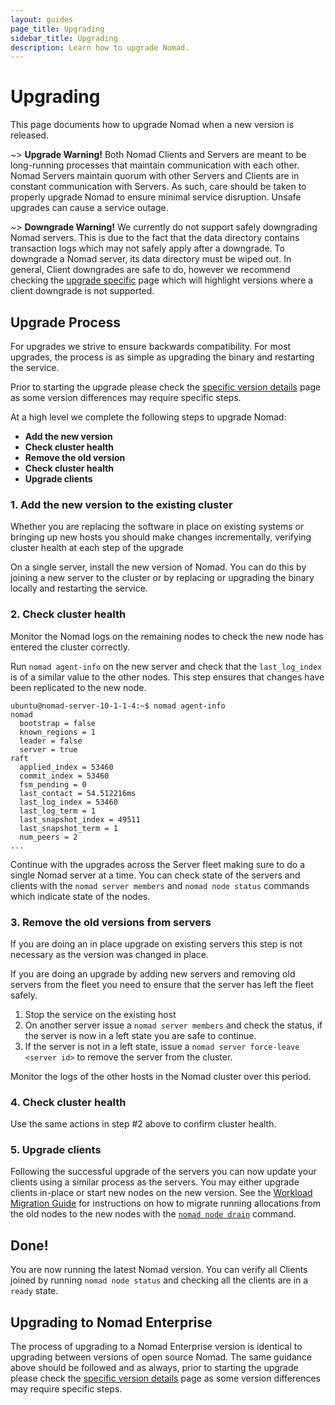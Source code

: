 ```yaml
---
layout: guides
page_title: Upgrading
sidebar_title: Upgrading
description: Learn how to upgrade Nomad.
---
```


# Upgrading

This page documents how to upgrade Nomad when a new version is released.

~> **Upgrade Warning!** Both Nomad Clients and Servers are meant to be
long-running processes that maintain communication with each other. Nomad
Servers maintain quorum with other Servers and Clients are in constant
communication with Servers. As such, care should be taken to properly
upgrade Nomad to ensure minimal service disruption. Unsafe upgrades can
cause a service outage.

~> **Downgrade Warning!** We currently do not support safely downgrading
Nomad servers. This is due to the fact that the data directory
contains transaction logs which may not safely apply after a downgrade. To downgrade
a Nomad server, its data directory must be wiped out. In general, Client downgrades are
safe to do, however we recommend checking the [upgrade specific](/guides/upgrade/upgrade-specific)
page which will highlight versions where a client downgrade is not supported.

## Upgrade Process

For upgrades we strive to ensure backwards compatibility. For most upgrades, the
process is as simple as upgrading the binary and restarting the service.

Prior to starting the upgrade please check the
[specific version details](/guides/upgrade/upgrade-specific) page as some
version differences may require specific steps.

At a high level we complete the following steps to upgrade Nomad:

- **Add the new version**
- **Check cluster health**
- **Remove the old version**
- **Check cluster health**
- **Upgrade clients**

### 1. Add the new version to the existing cluster

Whether you are replacing the software in place on existing systems or bringing
up new hosts you should make changes incrementally, verifying cluster health at
each step of the upgrade

On a single server, install the new version of Nomad. You can do this by
joining a new server to the cluster or by replacing or upgrading the binary
locally and restarting the service.

### 2. Check cluster health

Monitor the Nomad logs on the remaining nodes to check the new node has entered
the cluster correctly.

Run `nomad agent-info` on the new server and check that the `last_log_index` is
of a similar value to the other nodes. This step ensures that changes have been
replicated to the new node.

```shell
ubuntu@nomad-server-10-1-1-4:~$ nomad agent-info
nomad
  bootstrap = false
  known_regions = 1
  leader = false
  server = true
raft
  applied_index = 53460
  commit_index = 53460
  fsm_pending = 0
  last_contact = 54.512216ms
  last_log_index = 53460
  last_log_term = 1
  last_snapshot_index = 49511
  last_snapshot_term = 1
  num_peers = 2
...
```

Continue with the upgrades across the Server fleet making sure to do a single Nomad
server at a time. You can check state of the servers and clients with the
`nomad server members` and `nomad node status` commands which indicate state of the
nodes.

### 3. Remove the old versions from servers

If you are doing an in place upgrade on existing servers this step is not
necessary as the version was changed in place.

If you are doing an upgrade by adding new servers and removing old servers
from the fleet you need to ensure that the server has left the fleet safely.

1. Stop the service on the existing host
2. On another server issue a `nomad server members` and check the status, if
   the server is now in a left state you are safe to continue.
3. If the server is not in a left state, issue a `nomad server force-leave <server id>`
   to remove the server from the cluster.

Monitor the logs of the other hosts in the Nomad cluster over this period.

### 4. Check cluster health

Use the same actions in step #2 above to confirm cluster health.

### 5. Upgrade clients

Following the successful upgrade of the servers you can now update your
clients using a similar process as the servers. You may either upgrade clients
in-place or start new nodes on the new version. See the [Workload Migration
Guide](/guides/operations/node-draining) for instructions on how to migrate running
allocations from the old nodes to the new nodes with the [`nomad node drain`](/docs/commands/node/drain) command.

## Done!

You are now running the latest Nomad version. You can verify all
Clients joined by running `nomad node status` and checking all the clients
are in a `ready` state.

## Upgrading to Nomad Enterprise

The process of upgrading to a Nomad Enterprise version is identical to upgrading
between versions of open source Nomad. The same guidance above should be
followed and as always, prior to starting the upgrade please check the [specific
version details](/guides/upgrade/upgrade-specific) page as some version
differences may require specific steps.
